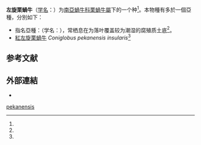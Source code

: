{{Speciesbox
| name = 左旋栗蜗牛
| image = 
| image_width = 
| genus = Coniglobus
| species = pekanensis
| authority = (Rolle, 1911)
| synonyms = 
}}

'''左旋栗蝸牛'''（[[学名|学名]]：{{lang|la|'''''Coniglobus pekanensis'''''}}）为[[南亞蝸牛科|南亞蝸牛科]][[栗蝸牛屬|栗蝸牛屬]]下的一个种<ref name="TaiBNET_316601" />。本物種有多於一個亞種，分別如下：
* 指名亞種：（学名：''{{lang|la|Coniglobus pekanensis pekanensis}}''），常栖息在为落叶覆盖较为潮湿的腐殖质土底<ref name="shell_2043" />。
* [[紅左旋栗蝸牛|紅左旋栗蝸牛]] ''Coniglobus pekanensis insularis''<ref name=shelldoc_000253 />

== 参考文献 ==
{{reflist |refs=
<ref name="shell_2043">{{cite web|url=http://shell.sinica.edu.tw/chinese/shellbase_detail.php?science_no=2043|title=国际贝库：左旋栗蜗牛|publisher=台湾贝类资料库|accessdate=2009-08-11|archive-date=2016-03-04|archive-url=https://web.archive.org/web/20160304105625/http://shell.sinica.edu.tw/chinese/shellbase_detail.php?science_no=2043|dead-url=no}}</ref>
<ref name="TaiBNET_316601">{{TaiBNET| zh=左旋栗蝸牛 | id=316601 | binomial=Coniglobus pekanensis | authority=Rolle, 1911 | var= | accessdate=2013-01-24}}</ref>
<ref name=shelldoc_000253>{{cite journal |url=http://shell.sinica.edu.tw/chinese/documentquery_c.php?No=000133 |author1=[[吳書平|吳書平]] |author2=[[巫文隆|巫文隆]] |title=南亞蝸牛科在台灣的分布研究（The distribution of Camaenidae in Taiwan） |year=1998 |volume=22 |pages=43-48 |journal=[[貝友|貝類學報]] (Bulletin of Malacology) |publisher=[[中華民國貝類學會|中華民國貝類學會]] (The Malacological Society of Taiwan) |access-date=2017-02-14 |archive-date=2016-03-30 |archive-url=https://web.archive.org/web/20160330013205/http://shell.sinica.edu.tw/chinese/documentquery_c.php?No=000133 |dead-url=no }}</ref>
}}

==外部連結==
* {{wikispecies-inline|Coniglobus pekanensis|左旋栗蝸牛}}
{{Taxonbar|from=Q18231562}}

[[Category:菱蝸牛屬|pekanensis]]


{{mollusc-stub}}